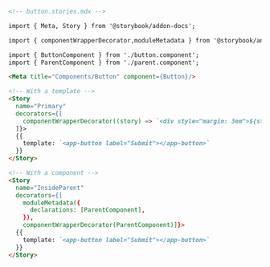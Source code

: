 ```md
<!-- button.stories.mdx -->

import { Meta, Story } from '@storybook/addon-docs';

import { componentWrapperDecorator,moduleMetadata } from '@storybook/angular';

import { ButtonComponent } from './button.component';
import { ParentComponent } from './parent.component';

<Meta title="Components/Button" component={Button}/>

<!-- With a template -->
<Story 
  name="Primary" 
  decorators={[
    componentWrapperDecorator((story) => `<div style="margin: 3em">${story}</div>`)
  ]}>
  {{
    template: `<app-button label="Submit"></app-button>`
  }}
</Story>

<!-- With a component -->
<Story 
  name="InsideParent" 
  decorators={[
    moduleMetadata({
      declarations: [ParentComponent],
    }),
    componentWrapperDecorator(ParentComponent)]}>
  {{
    template: `<app-button label="Submit"></app-button>`
  }}
</Story>
```